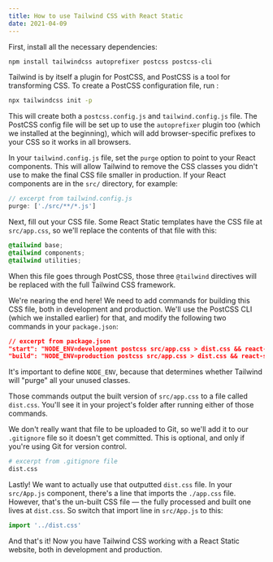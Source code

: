 ```yaml
---
title: How to use Tailwind CSS with React Static
date: 2021-04-09
---
```


First, install all the necessary dependencies:

```bash
npm install tailwindcss autoprefixer postcss postcss-cli
```

Tailwind is by itself a plugin for PostCSS, and PostCSS is a tool for transforming CSS. To create a PostCSS configuration file, run :

```bash
npx tailwindcss init -p
```

This will create both a `postcss.config.js` and `tailwind.config.js` file. The PostCSS config file will be set up to use the `autoprefixer` plugin too (which we installed at the beginning), which will add browser-specific prefixes to your CSS so it works in all browsers.

In your `tailwind.config.js` file, set the `purge` option to point to your React components. This will allow Tailwind to remove the CSS classes you didn't use to make the final CSS file smaller in production. If your React components are in the `src/` directory, for example:

```jsx
// excerpt from tailwind.config.js
purge: ['./src/**/*.js']
```

Next, fill out your CSS file. Some React Static templates have the CSS file at `src/app.css`, so we'll replace the contents of that file with this:

```css
@tailwind base;
@tailwind components;
@tailwind utilities;
```

When this file goes through PostCSS, those three `@tailwind` directives will be replaced with the full Tailwind CSS framework.

We're nearing the end here! We need to add commands for building this CSS file, both in development and production. We'll use the PostCSS CLI (which we installed earlier) for that, and modify the following two commands in your `package.json`:

```json
// excerpt from package.json
"start": "NODE_ENV=development postcss src/app.css > dist.css && react-static start",
"build": "NODE_ENV=production postcss src/app.css > dist.css && react-static build"
```

It's important to define `NODE_ENV`, because that determines whether Tailwind will "purge" all your unused classes.

Those commands output the built version of `src/app.css` to a file called `dist.css`. You'll see it in your project's folder after running either of those commands.

We don't really want that file to be uploaded to Git, so we'll add it to our `.gitignore` file so it doesn't get committed. This is optional, and only if you're using Git for version control.

```bash
# excerpt from .gitignore file
dist.css
```

Lastly! We want to actually use that outputted `dist.css` file. In your `src/App.js` component, there's a line that imports the `./app.css` file. However, that's the un-built CSS file — the fully processed and built one lives at `dist.css`. So switch that import line in `src/App.js` to this:

```jsx
import '../dist.css'
```

And that's it! Now you have Tailwind CSS working with a React Static website, both in development and production.
